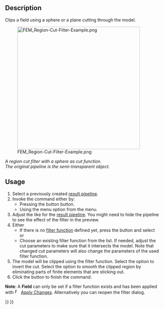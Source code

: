 <languages/>

{{Docnav
|[[FEM_PostFilterCutFunction|Function cut filter]]
|[[FEM_PostFilterContours|Contours filter]]
|[[FEM_Workbench|FEM]]
|IconL=FEM_PostFilterCutFunction.svg
|IconR=FEM_PostFilterContours.svg
|IconC=Workbench_FEM.svg
}}

{{GuiCommand
|Name=FEM PostFilterClipRegion
|MenuLocation=Results → Region clip filter
|Workbenches=[[FEM_Workbench|FEM]]
|SeeAlso=[[FEM_PostPipelineFromResult|FEM Result pipeline]], [[FEM_PostCreateFunctions|FEM Filter functions]], [[FEM_tutorial|FEM tutorial]]
}}

==Description==

Clips a field using a sphere or a plane cutting through the model.

[[File:FEM_Region-Cut-Filter-Example.png|400px]]

''A region cut filter with a sphere as cut function.</br>The original pipeline is the semi-transparent object.''

==Usage==

# Select a previously created [[FEM_PostPipelineFromResult|result pipeline]].
# Invoke the command either by:
#* Pressing the button {{Button|[[Image:FEM_PostFilterClipRegion.svg|16px]] '''Region clip filter'''}} button.
#* Using the menu {{MenuCommand|Results → [[Image:FEM_PostFilterClipRegion.svg|16px]] Region clip filter}} option from the menu.
# Adjust the {{MenuCommand|Result display options}} like for the [[FEM_PostPipelineFromResult|result pipeline]]. You might need to hide the pipeline to see the effect of the filter in the preview.
# Either
#* If there is no [[FEM_PostCreateFunctions|filter function]] defined yet, press the {{Button|[[Image:List-add.svg|16px]] Create}} button and select {{MenuCommand|[[Image:FEM_PostCreateFunctionPlane.svg|16px]] Plane}} or {{MenuCommand|[[Image:FEM_PostCreateFunctionSphere.svg|16px]] Sphere}}
#* Choose an existing filter function from the list. If needed, adjust the cut parameters to make sure that it intersects the model. Note that changed cut parameters will also change the parameters of the used filter function.
# The model will be clipped using the filter function. Select the {{MenuCommand|Inside Out}} option to invert the cut. Select the {{MenuCommand|Cut Cells}} option to smooth the clipped region by eliminating parts of finite elements that are sticking out.
# Click the {{Button|OK}} button to finish the command.

'''Note''': A '''Field''' can only be set if a filter function exists and has been applied with  [[Image:FEM_PostApplyChanges.svg|16px]] [[FEM_PostApplyChanges|Apply Changes]]. Alternatively you can reopen the filter dialog.


{{Docnav
|[[FEM_PostFilterCutFunction|Function cut filter]]
|[[FEM_PostFilterContours|Contours filter]]
|[[FEM_Workbench|FEM]]
|IconL=FEM_PostFilterCutFunction.svg
|IconR=FEM_PostFilterContours.svg
|IconC=Workbench_FEM.svg
}}

{{FEM Tools navi{{#translation:}}}}
{{Userdocnavi{{#translation:}}}}